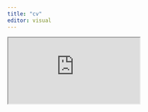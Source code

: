 ```yaml
---
title: "cv"
editor: visual
---
```


<iframe src="https://docs.google.com/document/d/e/2PACX-1vRmy90txsct2s2BEsMiyPHlRuc_KgftKh4uMml4-RAclQu3R3GmSfQKM8GfZKxTaHXtSHmrGGXnP4ZA/pub?embedded=true"></iframe>


